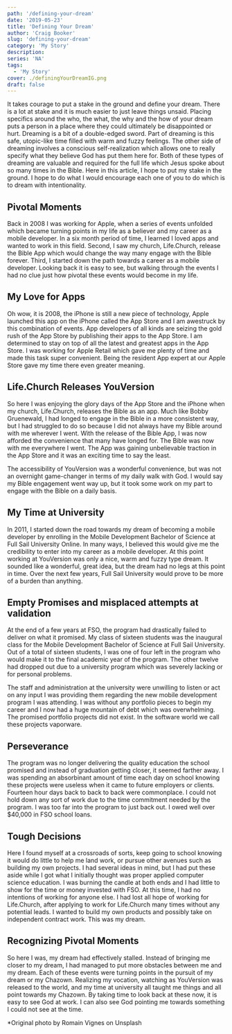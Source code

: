 ```yaml
---
path: '/defining-your-dream'
date: '2019-05-23'
title: 'Defining Your Dream'
author: 'Craig Booker'
slug: 'defining-your-dream'
category: 'My Story'
description:
series: 'NA'
tags:
  - 'My Story'
cover: ./definingYourDreamIG.png
draft: false
---
```


It takes courage to put a stake in the ground and define your dream. There is a lot at stake and it is much easier to just leave things unsaid. Placing specifics around the who, the what, the why and the how of your dream puts a person in a place where they could ultimately be disappointed or hurt. Dreaming is a bit of a double-edged sword. Part of dreaming is this safe, utopic-like time filled with warm and fuzzy feelings. The other side of dreaming involves a conscious self-realization which allows one to really specify what they believe God has put them here for. Both of these types of dreaming are valuable and required for the full life which Jesus spoke about so many times in the Bible. Here in this article, I hope to put my stake in the ground. I hope to do what I would encourage each one of you to do which is to dream with intentionality.

## Pivotal Moments

Back in 2008 I was working for Apple, when a series of events unfolded which became turning points in my life as a believer and my career as a mobile developer. In a six month period of time, I learned I loved apps and wanted to work in this field. Second, I saw my church, Life.Church, release the Bible App which would change the way many engage with the Bible forever. Third, I started down the path towards a career as a mobile developer. Looking back it is easy to see, but walking through the events I had no clue just how pivotal these events would become in my life.

## My Love for Apps

Oh wow, it is 2008, the iPhone is still a new piece of technology, Apple launched this app on the iPhone called the App Store and I am awestruck by this combination of events. App developers of all kinds are seizing the gold rush of the App Store by publishing their apps to the App Store. I am determined to stay on top of all the latest and greatest apps in the App Store. I was working for Apple Retail which gave me plenty of time and made this task super convenient. Being the resident App expert at our Apple Store gave my time there even greater meaning.

## Life.Church Releases YouVersion

So here I was enjoying the glory days of the App Store and the iPhone when my church, Life.Church, releases the Bible as an app. Much like Bobby Gruenewald, I had longed to engage in the Bible in a more consistent way, but I had struggled to do so because I did not always have my Bible around with me wherever I went. With the release of the Bible App, I was now afforded the convenience that many have longed for. The Bible was now with me everywhere I went. The App was gaining unbelievable traction in the App Store and it was an exciting time to say the least.

The accessibility of YouVersion was a wonderful convenience, but was not an overnight game-changer in terms of my daily walk with God. I would say my Bible engagement went way up, but it took some work on my part to engage with the Bible on a daily basis.

## My Time at University

In 2011, I started down the road towards my dream of becoming a mobile developer by enrolling in the Mobile Development Bachelor of Science at Full Sail University Online. In many ways, I believed this would give me the credibility to enter into my career as a mobile developer. At this point working at YouVersion was only a nice, warm and fuzzy type dream. It sounded like a wonderful, great idea, but the dream had no legs at this point in time. Over the next few years, Full Sail University would prove to be more of a burden than anything.

## Empty Promises and misplaced attempts at validation

At the end of a few years at FSO, the program had drastically failed to deliver on what it promised. My class of sixteen students was the inaugural class for the Mobile Development Bachelor of Science at Full Sail University. Out of a total of sixteen students, I was one of four left in the program who would make it to the final academic year of the program. The other twelve had dropped out due to a university program which was severely lacking or for personal problems.

The staff and administration at the university were unwilling to listen or act on any input I was providing them regarding the new mobile development program I was attending. I was without any portfolio pieces to begin my career and I now had a huge mountain of debt which was overwhelming. The promised portfolio projects did not exist. In the software world we call these projects vaporware.

## Perseverance

The program was no longer delivering the quality education the school promised and instead of graduation getting closer, it seemed farther away. I was spending an absorbinant amount of time each day on school knowing these projects were useless when it came to future employers or clients. Fourteen hour days back to back to back were commonplace. I could not hold down any sort of work due to the time commitment needed by the program. I was too far into the program to just back out. I owed well over \$40,000 in FSO school loans.

## Tough Decisions

Here I found myself at a crossroads of sorts, keep going to school knowing it would do little to help me land work, or pursue other avenues such as building my own projects. I had several ideas in mind, but I had put these aside while I got what I initially thought was proper applied computer science education. I was burning the candle at both ends and I had little to show for the time or money invested with FSO. At this time, I had no intentions of working for anyone else. I had lost all hope of working for Life.Church, after applying to work for Life.Church many times without any potential leads. I wanted to build my own products and possibly take on independent contract work. This was my dream.

## Recognizing Pivotal Moments

So here I was, my dream had effectively stalled. Instead of bringing me closer to my dream, I had managed to put more obstacles between me and my dream. Each of these events were turning points in the pursuit of my dream or my Chazown. Realizing my vocation, watching as YouVersion was released to the world, and my time at university all taught me things and all point towards my Chazown. By taking time to look back at these now, it is easy to see God at work. I can also see God pointing me towards something I could not see at the time.

\*Original photo by Romain Vignes on Unsplash
